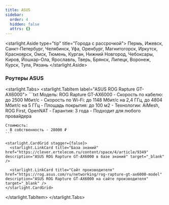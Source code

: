 ```yaml
---
title: ASUS
sidebar:
  order: 4
  hidden: false
  attrs: {}
---
```

<starlight.Aside type="tip" title="Города с рассрочкой">
  Пермь, Ижевск, Санкт-Петербург, Челябинск, Уфа, Оренбург, Магнитогорск, Иркутск, Красноярск, Омск, Тюмень, Курган, Нижний Новгород, Чебоксары, Киров, Йошкар-Ола, Ярославль, Тверь, Брянск, Липецк, Воронеж, Курск, Тула, Рязань
</starlight.Aside>

### Роутеры ASUS

<starlight.Tabs>
  <starlight.TabItem label="ASUS ROG Rapture GT-AX6000">
    ```txt
    Модель: ROG Rapture GT-AX6000
    - Скорость по кабелю: до 2500 Мбит/с
    - Скорость по Wi-Fi: до 1148 Мбит/с на 2,4 ГГц, до 4804 Мбит/с на 5 ГГц
    - Площадь покрытия: до 100 м2
    - Технологии: AiMesh, ROG First, OpenNAT
    - Гарантия: 3 года
    - Подходит для любого провайдера

    Стоимость:
    - В собственность - 28000 ₽
    ```

    <starlight.CardGrid stagger={false}>
      <starlight.LinkCard title="База знаний" href="https://clever.ertelecom.ru/content/space/4/article/9349" description="ASUS ROG Rapture GT-AX6000 в базе знаний" target="_blank" />

      <starlight.LinkCard title="Сайт производителя" href="https://rog.asus.com/ru/networking/rog-rapture-gt-ax6000-model" description="ASUS ROG Rapture GT-AX6000 на сайте производителя" target="_blank" />
    </starlight.CardGrid>
  </starlight.TabItem>
</starlight.Tabs>
